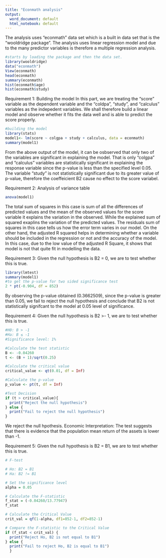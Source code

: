 ```yaml
---
title: "Econmath analysis"
output:
  word_document: default
  html_notebook: default
---
```


The analysis uses "econmath" data set which is a built in data set that is the "wooldridge package". The analysis uses linear regression  model and due to the many predictor variables is therefore a multiple regression analysis.
```r
#starts by loading the package and then the data set.
library(wooldridge)
data("econmath")
View(econmath)
head(econmath)
summary(econmath)
hist(econmath$age)
hist(econmath$study)
```

Requirement 1: Building the model
In this part, we are treating the "score" variable as the dependent variable and the "coldpa", "study", and "calculus" variables as the indepedent variables. We shall therefore build a linear model and observe whether it fits the data well and is able to predict the score properly.

```r
#building the model
library(stats)
model1<- lm(score ~ colgpa + study + calculus, data = econmath)
summary(model1)

```

From the above output of the model, it can be osbserved that only two of the variables are significant in explaining the model. That is only "colgpa" and "calculus" variables are statistically significant in explaining the response variable since the p-value is less than the specified level 0.05. The variable "study" is not statistically significant due to its greater value of p-value, therefore the coeffeicient B2 cause no effect to the score variabel.

Requirement 2: Analysis of variance table
```r
anova(model1)

```
The total sum of squares in this case is sum of all the differences of predicted values and the mean of the observed values for the score variable it explains the variation in the observed. While the explained sum of squared exaplins the variation of the predicted values. The residuals sum of squares in this case tells us how the error term varies in our model.
On the other hand, the adjusted R squared helps in determining whether a variable should be included in the regression or not and the accuracy of the model. In this case, due to the low value of the adjusted R Square, it shows that model is not that quite fit in modelling the data.

Requirement 3: 
Given the null hypothesis is B2 = 0, we are to test whether this is true.
```r
library(lmtest)
summary(model1)
#to get the p-value for two sided significance test 
2 * pt(-0.904, df = 852)

```

By observing the p-value obtained (0.3662509), since the p-value is greater than 0.05, we fail to reject the null hypothesis and conclude that B2 is not statistically signifcant to the model at 0.05 level of significance.


Requirement 4: Given the null hypothesis is B2 >- 1, we are to test whether this is true.
```r
#H0: B > -1
#Ha: B ≤ -1
#Significance level: 1%

#Calculate the test statistic
B <- -0.04260
t <- (B + 1)/sqrt(0.25)

#Calculate the critical value
critical_value <- qt(0.01, df = Inf)

#Calculate the p-value
p_value <- pt(t, df = Inf)

#Test Decision
if (t > critical_value){
  print("Reject the null hypothesis")
} else {
  print("Fail to reject the null hypothesis")
}

```
We reject the null hpothesis.
Economic Interpretation:
The test suggests that there is evidence that the population mean return of the assets is lower than -1.

Requirement 5: Given the null hypothesis is B2 = B1, we are to test whether this is true.
```r

# F-test

# Ho: B2 = B1
# Ha: B2 != B1

# Set the significance level
alpha = 0.05

# Calculate the F-statistic
f_stat = (-0.04260/13.77947)
f_stat

# Calculate the Critical Value
crit_val = qf(1-alpha, df1=852-1, df2=852-1)

# Compare the F-statistic to the Critical Value
if (f_stat < crit_val) {
  print("Reject Ho, B2 is not equal to B1")
} else {
  print("Fail to reject Ho, B2 is equal to B1")
  }

```